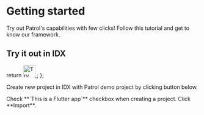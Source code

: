 # Getting started

Try out Patrol's capabilities with few clicks! Follow this tutorial and get to know our framework.

## Try it out in IDX

<Steps>

<Step>

  return <a href="https://idx.google.com/import?url=https%3A%2F%2Fgithub.com%2Fleancodepl%2Fpatrol-idx-demo">
  <img
    height="32"
    alt="Try in IDX"
    src="https://cdn.idx.dev/btn/try_purple_32.svg"/>
</a>;
};

Create new project in IDX with Patrol demo project by clicking button below.
<IDXButton/>


</Step>

<Step>
Check **`This is a Flutter app`** checkbox when creating a project.
</Step>

<Step>
Click **Import**.
</Step>

</Steps>


